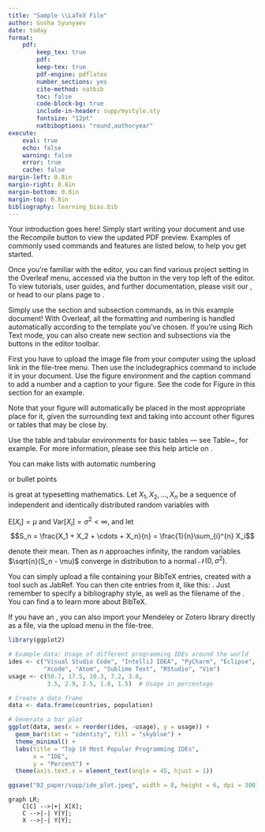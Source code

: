 ```yaml
---
title: "Sample \\LaTeX File"
author: Gosha Syunyaev
date: today
format: 
    pdf:
        keep_tex: true
        pdf:
        keep-tex: true
        pdf-engine: pdflatex
        number_sections: yes
        cite-method: natbib
        toc: false
        code-block-bg: true
        include-in-header: supp/mystyle.sty
        fontsize: "12pt"
        natbiboptions: "round,authoryear"
execute: 
    eval: true
    echo: false
    warning: false
    error: true
    cache: false
margin-left: 0.8in
margin-right: 0.8in
margin-bottom: 0.8in
margin-top: 0.8in
bibliography: learning_bias.bib
---
```


\section{Introduction}

Your introduction goes here! Simply start writing your document and use the Recompile button to view the updated PDF preview. Examples of commonly used commands and features are listed below, to help you get started.

Once you're familiar with the editor, you can find various project setting in the Overleaf menu, accessed via the button in the very top left of the editor. To view tutorials, user guides, and further documentation, please visit our \href{https://www.overleaf.com/learn}{help library}, or head to our plans page to \href{https://www.overleaf.com/user/subscription/plans}{choose your plan}.

\section{Some examples to get started}

\subsection{How to create Sections and Subsections}

Simply use the section and subsection commands, as in this example document! With Overleaf, all the formatting and numbering is handled automatically according to the template you've chosen. If you're using Rich Text mode, you can also create new section and subsections via the buttons in the editor toolbar.

\subsection{How to include Figures}

First you have to upload the image file from your computer using the upload link in the file-tree menu. Then use the includegraphics command to include it in your document. Use the figure environment and the caption command to add a number and a caption to your figure. See the code for Figure \ref{fig:frog} in this section for an example.

Note that your figure will automatically be placed in the most appropriate place for it, given the surrounding text and taking into account other figures or tables that may be close by.

\begin{figure}
\centering
\includegraphics[width=0.3\textwidth]{supp/frog.jpg}
\caption{\label{fig:frog}This frog was uploaded via the file-tree menu.}
\end{figure}

\subsection{How to add Tables}

Use the table and tabular environments for basic tables --- see Table~\ref{tab:widgets}, for example. For more information, please see this help article on \href{https://www.overleaf.com/learn/latex/tables}{tables}. 

\begin{table}
\centering
\begin{tabular}{l|r}
Item & Quantity \\\hline
Widgets & 42 \\
Gadgets & 13
\end{tabular}
\caption{\label{tab:widgets}An example table.}
\end{table}


\subsection{How to add Lists}

You can make lists with automatic numbering \dots

\begin{enumerate}
  \item Like this,
  \item and like this.
\end{enumerate}
\dots or bullet points \dots
\begin{itemize}
  \item Like this,
  \item and like this.
\end{itemize}

\subsection{How to write Mathematics}

\LaTeX{} is great at typesetting mathematics. Let $X_1, X_2, \ldots, X_n$ be a sequence of independent and identically distributed random variables with 

$\text{E}[X_i] = \mu$ and $\text{Var}[X_i] = \sigma^2 < \infty$, and let
$$S_n = \frac{X_1 + X_2 + \cdots + X_n}{n} = \frac{1}{n}\sum_{i}^{n} X_i$$

denote their mean. Then as $n$ approaches infinity, the random variables $\sqrt{n}(S_n - \mu)$ converge in distribution to a normal $\mathcal{N}(0, \sigma^2)$.

\subsection{How to add Citations and a References List}

You can simply upload a \verb|.bib| file containing your BibTeX entries, created with a tool such as JabRef. You can then cite entries from it, like this: \cite{greenwade93}. Just remember to specify a bibliography style, as well as the filename of the \verb|.bib|. You can find a \href{https://www.overleaf.com/help/97-how-to-include-a-bibliography-using-bibtex}{video tutorial here} to learn more about BibTeX.

If you have an \href{https://www.overleaf.com/user/subscription/plans}{upgraded account}, you can also import your Mendeley or Zotero library directly as a \verb|.bib| file, via the upload menu in the file-tree.


```r

library(ggplot2)

# Example data: Usage of different programming IDEs around the world
ides <- c("Visual Studio Code", "IntelliJ IDEA", "PyCharm", "Eclipse", "NetBeans", 
          "Xcode", "Atom", "Sublime Text", "RStudio", "Vim")
usage <- c(50.7, 17.5, 10.3, 7.2, 3.8, 
           3.5, 2.9, 2.5, 1.8, 1.5)  # Usage in percentage

# Create a data frame
data <- data.frame(countries, population)

# Generate a bar plot
ggplot(data, aes(x = reorder(ides, -usage), y = usage)) +
  geom_bar(stat = "identity", fill = "skyblue") +
  theme_minimal() +
  labs(title = "Top 10 Most Popular Programming IDEs",
       x = "IDE",
       y = "Percent") +
  theme(axis.text.x = element_text(angle = 45, hjust = 1))

ggsave("02_paper/supp/ide_plot.jpeg", width = 8, height = 6, dpi = 300)


```

```mermaid
graph LR;
    C[C] -->|+| X[X];
    C -->|-| Y[Y];
    X -->|-| Y[Y];
```